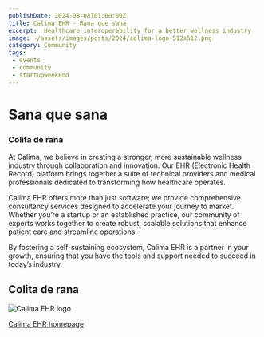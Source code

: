 ```yaml
---
publishDate: 2024-08-08T01:00:00Z
title: Calima EHR - Rana que sana
excerpt:  Healthcare interoperability for a better wellness industry
image: ~/assets/images/posts/2024/calima-logo-512x512.png
category: Community
tags:
 - events
 - community
 - startupweekend
---
```


# Sana que sana

### Colita de rana

At Calima, we believe in creating a stronger, more sustainable wellness industry
through collaboration and innovation. Our EHR (Electronic Health Record)
platform brings together a suite of technical providers and medical
professionals dedicated to transforming how healthcare operates.

Calima EHR offers more than just software; we provide comprehensive consultancy
services designed to accelerate your journey to market. Whether you’re a startup
or an established practice, our community of experts works together to create
robust, scalable solutions that enhance patient care and streamline operations.

By fostering a self-sustaining ecosystem, Calima EHR is a partner in your growth,
ensuring that you have the tools and
support needed to succeed in today’s industry.

## Colita de rana

![Calima EHR logo](~/assets/images/posts/2024/calima-logo-512x512.png)

[Calima EHR homepage](https://ehr.caliman.org/)
